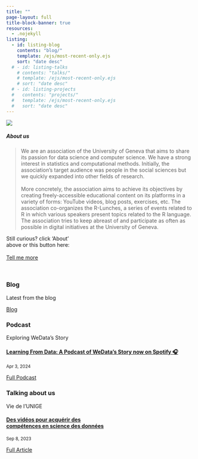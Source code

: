 ```yaml
---
title: ""
page-layout: full
title-block-banner: true
resources:
  - .nojekyll
listing: 
  - id: listing-blog
    contents: "blog/"
    template: /ejs/most-recent-only.ejs
    sort: "date desc"
  # - id: listing-talks
    # contents: "talks/"
    # template: /ejs/most-recent-only.ejs
    # sort: "date desc"
  # - id: listing-projects
  #   contents: "projects/"
  #   template: /ejs/most-recent-only.ejs
  #   sort: "date desc"
---
```


::: {#img-me .center}
![](images/me.png)
:::


<!-- ::: {.center-text} -->
<!-- ## {{< fa hand-peace >}} Hi {{< fa hand-peace >}} <br><br>  -->
<!-- ::: -->

::: {.grid}

::: {.g-col-8}
##### About us

> We are an association of the University of Geneva that aims to share its passion for data science and computer science. We have a strong interest in statistics and computational methods. Initially, the association's target audience was people in the social sciences but we quickly expanded into other fields of research.
<br><br> More concretely, the association aims to achieve its objectives by creating freely-accessible educational content on its platforms in a variety of forms: YouTube videos, blog posts, exercises, etc. The association co-organizes the R-Lunches, a series of events related to R in which various speakers present topics related to the R language. The association tries to keep abreast of and participate as often as possible in digital initiatives at the University of Geneva.
<br>
:::

::: {.g-col-4 .vh-center .center-text}
Still curious? click 'About'<br> above or this button here:<br><br>
[Tell me more](about.qmd){.btn .btn-secondary role="button"}
:::

:::

<br>

::: {.content-block}
::: {.features}

::: {.feature}
::: {.feature-top}
### Blog

Latest from the blog

::: {#listing-blog}
:::
:::

::: {.feature-bottom}
[Blog](blog.qmd){.btn .btn-secondary role="button"}
:::
:::


::: {.feature}
::: {.feature-top}

<h3> Podcast </h3>

<p>Exploring WeData’s Story</p>

<h4>
[Learning From Data: A Podcast of WeData’s Story now on Spotify 🎧 ](https://open.spotify.com/episode/0YEwGkNdPBNnymTA4yKca8)</h4>


<p><small><i class="fa-solid fa-calendar" aria-label="calendar"></i> Apr 3, 2024</small></p>


:::

::: {.feature-bottom}
[Full Podcast](https://open.spotify.com/episode/0YEwGkNdPBNnymTA4yKca8){.btn .btn-secondary role="button"}
:::
:::



::: {.feature}
::: {.feature-top}

<h3> Talking about us </h3>

<p>Vie de l'UNIGE</p>

<h4>
[Des vidéos pour acquérir des<br>  compétences en science des données](https://www.unige.ch/lejournal/vie-unige/automne-2023/data-science-for-all)</h4>


<p><small><i class="fa-solid fa-calendar" aria-label="calendar"></i> Sep 8, 2023</small></p>


:::

::: {.feature-bottom}
[Full Article](https://www.unige.ch/lejournal/vie-unige/automne-2023/data-science-for-all/){.btn .btn-secondary role="button"}
:::
:::



<!-- ::: {.feature} -->
<!-- ::: {.feature-top} -->
<!-- ### Talks -->

<!-- Latest talk I've done -->

<!-- ::: {#listing-talks} -->
<!-- ::: -->
<!-- ::: -->

<!-- ::: {.feature-bottom} -->
<!-- [Talks](talks.qmd){.btn .btn-secondary role="button"} -->
<!-- ::: -->
<!-- ::: -->

<!-- ::: {.feature} -->
<!-- ::: {.feature-top} -->
<!-- ### Projects -->

<!-- Latest tinkering -->

<!-- ::: {#listing-projects} -->
<!-- ::: -->
<!-- ::: -->

<!-- ::: {.feature-bottom} -->
<!-- [Projects](projects.qmd){.btn .btn-secondary role="button"} -->
<!-- ::: -->
<!-- ::: -->

:::
:::






